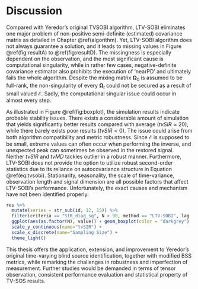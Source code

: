 # Discussion {#discussion}

Compared with Yeredor's original TVSOBI algorithm, LTV-SOBI eliminates one major problem of non-positive semi-definite (estimated) covariance matrix as detailed in Chapter \@ref(algorithm). Yet, LTV-SOBI algorithm does not always guarantee a solution, and it leads to missing values in Figure \@ref(fig:resultA) to \@ref(fig:resultD). The missingness is especially dependent on the observation, and the most significant cause is computational singularity, while in rather few cases, negative-definite covariance estimator also prohibits the execution of 'nearPD' and ultimately fails the whole algorithm. Despite the mixing matrix $\boldsymbol \Omega_0$ is assumed to be full-rank, the non-singularity of every $\boldsymbol \Omega_t$ could not be secured as a result of small valued $\boldsymbol{\mathcal E}$. Sadly, the computational singular issue could occur in almost every step.

As illustrated in Figure \@ref(fig:boxplot), the simulation results indicate probable stability issues. There exists a considerable amount of simulation that yields significantly better results compared with average ($tvSIR \approx 20$), while there barely exists poor results ($tvSIR < 0$). The issue could arise from both algorithm compatibility and metric robustness. Since $\boldsymbol{\mathcal E}$ is supposed to be small, extreme values can often occur when performing the inverse, and unexpected peak can sometimes be observed in the restored signal. Neither $tvSIR$ and $tvMD$ tackles outlier in a robust manner. Furthermore, LTV-SOBI does not provide the option to utilize robust second-order statistics due to its reliance on autocovariance structure in Equation \@ref(eq:tvsobi). Stationarity, seasonality, the scale of time-variance, observation length and signal dimension are all possible factors that affect LTV-SOBI's performance. Unfortunately, the exact causes and mechanism have not been identified properly.

```r
res %>% 
  mutate(series = str_sub(id, 12, 15)) %>%
  filter(criteria == "SIR_diag_sq", N > 90, method == "LTV-SOBI", lag != 1, series == "E5N5") %>%
  ggplot(aes(as.factor(N), value)) + geom_boxplot(color = "darkgrey")  +
  scale_y_continuous(name="tvSIR") +
  scale_x_discrete(name="Sampling Size") +
  theme_light()
```

This thesis offers the application, extension, and improvement to Yeredor's original time-varying blind source identification, together with modified BSS metrics, while remarking the challenges in robustness and imperfection of measurement. Further studies would be demanded in terms of tensor observation, consistent performance evaluation and statistical property of TV-SOS results.